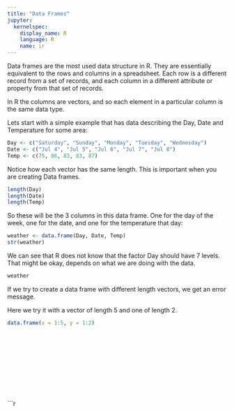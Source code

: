 ```yaml
---
title: "Data Frames"
jupyter:
  kernelspec:
    display_name: R
    language: R
    name: ir
---
```


Data frames are the most used data structure in R. They are essentially equivalent to the rows and columns in a spreadsheet. Each row is a different record from a set of records, and each column in a different attribute or property from that set of records. 

In R the columns are vectors, and so each element in a particular column is the same data type.

Lets start with a simple example that has data describing the Day, Date and Temperature for some area:

```r
Day <- c("Saturday", "Sunday", "Monday", "Tuesday", "Wednesday")
Date <- c("Jul 4", "Jul 5", "Jul 6", "Jul 7", "Jul 8")
Temp <- c(75, 86, 83, 83, 87)
```

Notice how each vector has the same length. This is important when you are creating Data frames.

```r
length(Day)
length(Date)
length(Temp)
```

So these will be the 3 columns in this data frame. One for the day of the week, one for the date, and one for the temperature that day:

```r
weather <- data.frame(Day, Date, Temp)
str(weather)
```

We can see that R does not know that the factor Day should have 7 levels. That might be okay, depends on what we are doing with the data.

```r
weather
```

If we try to create a data frame with different length vectors, we get an error message.

Here we try it with a vector of length 5 and one of length 2.

```r
data.frame(x = 1:5, y = 1:2) 
```

```r
```

```r
```

```r
```

```r
```

```r
```

```r
```

```r
```

```r

```

```r
```

```r
```


```r
```

```r
